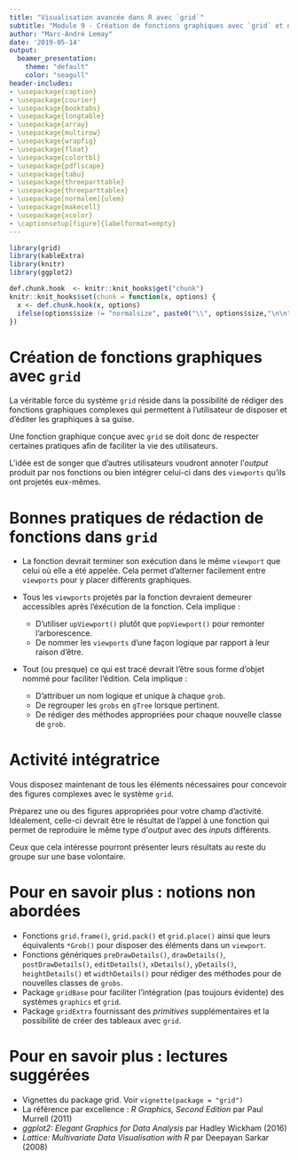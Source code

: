 ```yaml
---
title: "Visualisation avancée dans R avec `grid`"
subtitle: "Module 9 - Création de fonctions graphiques avec `grid` et notes de clôture"
author: "Marc-André Lemay"
date: '2019-05-14'
output: 
  beamer_presentation:
    theme: "default"
    color: "seagull"
header-includes:
- \usepackage{caption}
- \usepackage{courier}
- \usepackage{booktabs}
- \usepackage{longtable}
- \usepackage{array}
- \usepackage{multirow}
- \usepackage{wrapfig}
- \usepackage{float}
- \usepackage{colortbl}
- \usepackage{pdflscape}
- \usepackage{tabu}
- \usepackage{threeparttable}
- \usepackage{threeparttablex}
- \usepackage[normalem]{ulem}
- \usepackage{makecell}
- \usepackage{xcolor}
- \captionsetup[figure]{labelformat=empty}
---
```


```r
library(grid)
library(kableExtra)
library(knitr)
library(ggplot2)
```

```r
def.chunk.hook  <- knitr::knit_hooks$get("chunk")
knitr::knit_hooks$set(chunk = function(x, options) {
  x <- def.chunk.hook(x, options)
  ifelse(options$size != "normalsize", paste0("\\", options$size,"\n\n", x, "\n\n \\normalsize"), x)
})
```

# Création de fonctions graphiques avec `grid`

La véritable force du système `grid` réside dans la possibilité de rédiger des fonctions graphiques complexes qui permettent à l'utilisateur de disposer et d'éditer les graphiques à sa guise. 


Une fonction graphique conçue avec `grid` se doit donc de respecter certaines pratiques afin de faciliter la vie des utilisateurs.

L'idée est de songer que d'autres utilisateurs voudront annoter l'*output* produit par nos fonctions ou bien intégrer celui-ci dans des `viewports` qu'ils ont projetés eux-mêmes.


# Bonnes pratiques de rédaction de fonctions dans `grid`

* La fonction devrait terminer son exécution dans le même `viewport` que celui où elle a été appelée. Cela permet d'alterner facilement entre `viewports` pour y placer différents graphiques.

* Tous les `viewports` projetés par la fonction devraient demeurer accessibles après l'éxécution de la fonction. Cela implique : 
    * D'utiliser `upViewport()` plutôt que `popViewport()` pour remonter l'arborescence.
    * De nommer les `viewports` d'une façon logique par rapport à leur raison d'être.
    
* Tout (ou presque) ce qui est tracé devrait l'être sous forme d'objet nommé pour faciliter l'édition. Cela implique :
    * D'attribuer un nom logique et unique à chaque `grob`.
    * De regrouper les `grobs` en `gTree` lorsque pertinent.
    * De rédiger des méthodes appropriées pour chaque nouvelle classe de `grob`.


# Activité intégratrice

Vous disposez maintenant de tous les éléments nécessaires pour concevoir des figures complexes avec le système `grid`.

Préparez une ou des figures appropriées pour votre champ d'activité. Idéalement, celle-ci devrait être le résultat de l'appel à une fonction qui permet de reproduire le même type d'*output* avec des *inputs* différents.

Ceux que cela intéresse pourront présenter leurs résultats au reste du groupe sur une base volontaire.

# Pour en savoir plus : notions non abordées

* Fonctions `grid.frame()`, `grid.pack()` et `grid.place()` ainsi que leurs équivalents `*Grob()` pour disposer des éléments dans un `viewport`.
* Fonctions génériques `preDrawDetails()`, `drawDetails()`, `postDrawDetails()`, `editDetails()`, `xDetails()`, `yDetails()`, `heightDetails()` et `widthDetails()` pour rédiger des méthodes pour de nouvelles classes de `grobs`.
* Package `gridBase` pour faciliter l'intégration (pas toujours évidente) des systèmes `graphics` et `grid`.
* Package `gridExtra` fournissant des *primitives* supplémentaires et la possibilité de créer des tableaux avec `grid`.

# Pour en savoir plus : lectures suggérées

* Vignettes du package grid. Voir `vignette(package = "grid")`
* La référence par excellence : *R Graphics, Second Edition* par Paul Murrell (2011)
* *ggplot2: Elegant Graphics for Data Analysis* par Hadley Wickham (2016)
* *Lattice: Multivariate Data Visualisation with R* par Deepayan Sarkar (2008)
